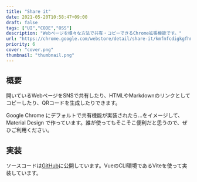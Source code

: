 ```yaml
---
title: "Share it"
date: 2021-05-20T10:58:47+09:00
draft: false
tags: ["UI","CODE","OSS"]
description: "Webページを様々な方法で共有・コピーできるChrome拡張機能です。"
url: "https://chrome.google.com/webstore/detail/share-it/kmfmfcdigkgfhmnopjfdnaikhjkmmplm/"
priority: 6
cover: "cover.png"
thumbnail: "thumbnail.png"
---
```



## 概要
開いているWebページをSNSで共有したり、HTMLやMarkdownのリンクとしてコピーしたり、QRコードを生成したりできます。

Google Chrome にデフォルトで共有機能が実装されたら...をイメージして、Material Design で作っています。誰が使ってもそこそこ便利だと思うので、ぜひご利用ください。

## 実装
ソースコードは[GitHub](https://github.com/psephopaiktes/share-it)に公開しています。VueのCLI環境であるViteを使って実装しています。
